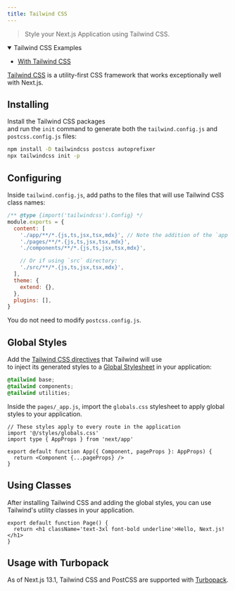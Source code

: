 ```yaml
---
title: Tailwind CSS
---
```


> Style your Next.js Application using Tailwind CSS.

<details open>
  <summary>Tailwind CSS Examples</summary>

- [With Tailwind CSS](https://github.com/vercel/next.js/tree/canary/examples/with-tailwindcss)

</details>

[Tailwind CSS](https://tailwindcss.com/) is a utility-first CSS framework that works exceptionally well with Next.js.

## Installing

Install the Tailwind CSS packages  
and run the `init` command to generate both the `tailwind.config.js` and `postcss.config.js` files:

```bash filename="Terminal"
npm install -D tailwindcss postcss autoprefixer
npx tailwindcss init -p
```

## Configuring

Inside `tailwind.config.js`, add paths to the files that will use Tailwind CSS class names:

```js filename="tailwind.config.js"
/** @type {import('tailwindcss').Config} */
module.exports = {
  content: [
    './app/**/*.{js,ts,jsx,tsx,mdx}', // Note the addition of the `app` directory.
    './pages/**/*.{js,ts,jsx,tsx,mdx}',
    './components/**/*.{js,ts,jsx,tsx,mdx}',

    // Or if using `src` directory:
    './src/**/*.{js,ts,jsx,tsx,mdx}',
  ],
  theme: {
    extend: {},
  },
  plugins: [],
}
```

You do not need to modify `postcss.config.js`.

## Global Styles

Add the [Tailwind CSS directives](https://tailwindcss.com/docs/functions-and-directives#directives) that Tailwind will use  
to inject its generated styles to a [Global Stylesheet](/docs/pages/building-your-application/styling/css-modules#global-styles) in your application:

```css filename="styles/globals.css"
@tailwind base;
@tailwind components;
@tailwind utilities;
```

Inside the `pages/_app.js`, import the `globals.css` stylesheet to apply global styles to your application.

```tsx filename="pages/_app.tsx"
// These styles apply to every route in the application
import '@/styles/globals.css'
import type { AppProps } from 'next/app'

export default function App({ Component, pageProps }: AppProps) {
  return <Component {...pageProps} />
}
```

## Using Classes

After installing Tailwind CSS and adding the global styles, you can use Tailwind's utility classes in your application.

```tsx filename="pages/index.tsx"
export default function Page() {
  return <h1 className='text-3xl font-bold underline'>Hello, Next.js!</h1>
}
```

## Usage with Turbopack

As of Next.js 13.1, Tailwind CSS and PostCSS are supported with [Turbopack](https://turbo.build/pack/docs/features/css#tailwind-css).
